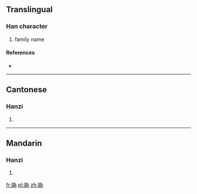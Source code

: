 {{also|妫|嬀}}
==Translingual==

===Han character===
{{Han char|rn=38|rad=女|as=09|sn=12|four=4242<sub>7</sub>|canj=女戈大火 (VIKF)}}

# family name

====References====
* {{Han ref|kx=0267.361|hdz=21068.180|uh=5AAF|ud=23215|bh=D8B5|bd=55477}}

----

==Cantonese==

===Hanzi===
{{yue-hanzi|jyut=|y=gwai1|sim=妫}}

# {{defn|lang=yue|sort=女09}}

----

==Mandarin==

===Hanzi===
{{cmn-hanzi|sim=妫|pin=[[guī]] ([[gui1]]), [[guǐ]] ([[gui3]])|wg=kuei<sup>1</sup>, kuei<sup>3</sup>}}

# {{defn|lang=cmn|sort=女09}}

[[fr:媯]]
[[pl:媯]]
[[zh:媯]]
